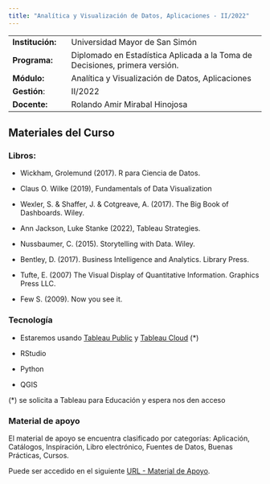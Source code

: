 ```yaml
---
title: "Analítica y Visualización de Datos, Aplicaciones - II/2022"
---
```


|                  |                                                                             |
|-----------------|-------------------------------------------------------|
| **Institución:** | Universidad Mayor de San Simón                                              |
| **Programa:**    | Diplomado en Estadística Aplicada a la Toma de Decisiones, primera versión. |
| **Módulo:**      | Analítica y Visualización de Datos, Aplicaciones                            |
| **Gestión**:     | II/2022                                                                     |
| **Docente:**     | Rolando Amir Mirabal Hinojosa                                               |

## Materiales del Curso

### Libros:

-   Wickham, Grolemund (2017). R para Ciencia de Datos.

-   Claus O. Wilke (2019), Fundamentals of Data Visualization

-   Wexler, S. & Shaffer, J. & Cotgreave, A. (2017). The Big Book of Dashboards. Wiley.

-   Ann Jackson, Luke Stanke (2022), Tableau Strategies.

-   Nussbaumer, C. (2015). Storytelling with Data. Wiley.

-   Bentley, D. (2017). Business Intelligence and Analytics. Library Press.

-   Tufte, E. (2007) The Visual Display of Quantitative Information. Graphics Press LLC.

-   Few S. (2009). Now you see it.

### Tecnología

-   Estaremos usando [Tableau Public](https://public.tableau.com/app/discover "Tableau Public") y [Tableau Cloud](https://online.tableau.com/ "Tableau Cloud") (\*)

-   RStudio

-   Python

-   QGIS

(\*) se solicita a Tableau para Educación y espera nos den acceso

### Material de apoyo 

El material de apoyo se encuentra clasificado por categorías: Aplicación, Catálogos, Inspiración, Libro electrónico, Fuentes de Datos, Buenas Prácticas, Cursos.

Puede ser accedido en el siguiente [URL - Material de Apoyo](https://rolandoamir.notion.site/Anal-tica-y-Visualizaci-n-de-Datos-Aplicaciones-b72aeb6460e34916a799fb79ed6afe99 "URL - Material de Apoyo").
